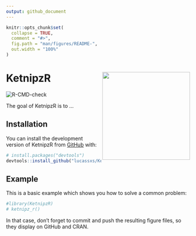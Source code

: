 ```yaml
---
output: github_document
---
```


<!-- README.md is generated from README.Rmd. Please edit that file -->

```r
knitr::opts_chunk$set(
  collapse = TRUE,
  comment = "#>",
  fig.path = "man/figures/README-",
  out.width = "100%"
)
```


# KetnipzR <img src="hexketnipz.png" width="240px" align="right" /> 

<!-- badges: start -->
![R-CMD-check](https://github.com/lucassxs/KetnipzR/actions/workflows/check-release.yaml/badge.svg)
<!-- badges: end -->

The goal of KetnipzR is to ...

## Installation

You can install the development version of KetnipzR from [GitHub](https://github.com/) with:

``` r
# install.packages("devtools")
devtools::install_github("lucassxs/KetnipzR")
```

## Example

This is a basic example which shows you how to solve a common problem:

```r
#library(KetnipzR)
# ketnipz_r()
```


In that case, don't forget to commit and push the resulting figure files, so they display on GitHub and CRAN.
